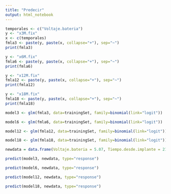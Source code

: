 ```yaml
---
title: "Predecir"
output: html_notebook
---
```


```r
temporales <- c("Voltaje.bateria")
y <- "x3M.fix"
x <- c(temporales)
fmla3 <- paste(y, paste(x, collapse="+"), sep="~")
print(fmla3)

y <- "x6M.fix"
fmla6 <- paste(y, paste(x, collapse="+"), sep="~")
print(fmla6)

y <- "x12M.fix"
fmla12 <- paste(y, paste(x, collapse="+"), sep="~")
print(fmla12)

y <- "x18M.fix"
fmla18 <- paste(y, paste(x, collapse="+"), sep="~")
print(fmla18)
```

```r
model3 <- glm(fmla3, data=trainingSet, family=binomial(link="logit"))

model6 <- glm(fmla6, data=trainingSet, family=binomial(link="logit"))

model12 <- glm(fmla12, data=trainingSet, family=binomial(link="logit"))

model18 <- glm(fmla18, data=trainingSet, family=binomial(link="logit"))

```


```r
newdata = data.frame(Voltaje.bateria = 5.07, Tiempo.desde.implante = 2188)
```


```r
predict(model3, newdata, type="response")
```

```r
predict(model6, newdata, type="response")
```


```r
predict(model12, newdata, type="response")
```

```r
predict(model18, newdata, type="response")
```








